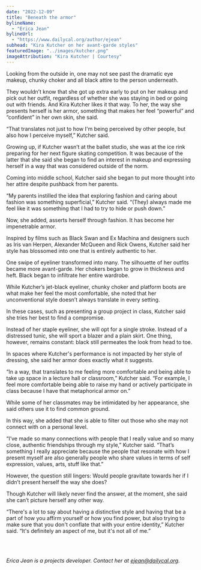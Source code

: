```yaml
---
date: "2022-12-09"
title: "Beneath the armor"
bylineName:
  - "Erica Jean"
bylineUrl:
  - "https://www.dailycal.org/author/ejean"
subhead: "Kira Kutcher on her avant-garde styles"
featuredImage: "../images/kutcher.png"
imageAttribution: "Kira Kutcher | Courtesy"
---
```


Looking from the outside in, one may not see past the dramatic eye makeup, chunky choker and all black attire to the person underneath.

They wouldn’t know that she got up extra early to put on her makeup and pick out her outfit, regardless of whether she was staying in bed or going out with friends. And Kira Kutcher likes it that way. To her, the way she presents herself is her armor, something that makes her feel “powerful” and “confident” in her own skin, she said.

“That translates not just to how I'm being perceived by other people, but also how I perceive myself,” Kutcher said.

Growing up, if Kutcher wasn’t at the ballet studio, she was at the ice rink preparing for her next figure skating competition. It was because of the latter that she said she began to find an interest in makeup and expressing herself in a way that was considered outside of the norm.

Coming into middle school, Kutcher said she began to put more thought into her attire despite pushback from her parents.

“My parents instilled the idea that exploring fashion and caring about fashion was something superficial,” Kutcher said. “(They) always made me feel like it was something that I had to try to hide or push down.”

Now, she added, asserts herself through fashion. It has become her impenetrable armor.

Inspired by films such as Black Swan and Ex Machina and designers such as Iris van Herpen, Alexander McQueen and Rick Owens, Kutcher said her style has blossomed into one that is entirely authentic to her.

One swipe of eyeliner transformed into many. The silhouette of her outfits became more avant-garde. Her chokers began to grow in thickness and heft. Black began to infiltrate her entire wardrobe.

While Kutcher’s jet-black eyeliner, chunky choker and platform boots are what make her feel the most comfortable, she noted that her unconventional style doesn’t always translate in every setting.

In these cases, such as presenting a group project in class, Kutcher said she tries her best to find a compromise.

Instead of her staple eyeliner, she will opt for a single stroke. Instead of a distressed tunic, she will sport a blazer and a plain skirt. One thing, however, remains constant: black still permeates the look from head to toe.

In spaces where Kutcher's performance is not impacted by her style of dressing, she said her armor does exactly what it suggests.

“In a way, that translates to me feeling more comfortable and being able to take up space in a lecture hall or classroom,” Kutcher said. “For example, I feel more comfortable being able to raise my hand or actively participate in class because I have that metaphorical armor on.”

While some of her classmates may be intimidated by her appearance, she said others use it to find common ground.

In this way, she added that she is able to filter out those who she may not connect with on a personal level.

“I’ve made so many connections with people that I really value and so many close, authentic friendships through my style,” Kutcher said. “That’s something I really appreciate because the people that resonate with how I present myself are also generally people who share values in terms of self expression, values, arts, stuff like that.”

However, the question still lingers: Would people gravitate towards her if I didn’t present herself the way she does?

Though Kutcher will likely never find the answer, at the moment, she said she can’t picture herself any other way.

“There's a lot to say about having a distinctive style and having that be a part of how you affirm yourself or how you find power, but also trying to make sure that you don't conflate that with your entire identity,” Kutcher said. “It's definitely an aspect of me, but it's not all of me.”

<br />

<KutcherTimeline />

<br />

_Erica Jean is a projects developer. Contact her at [ejean@dailycal.org](mailto:ejean@dailycal.org)._
